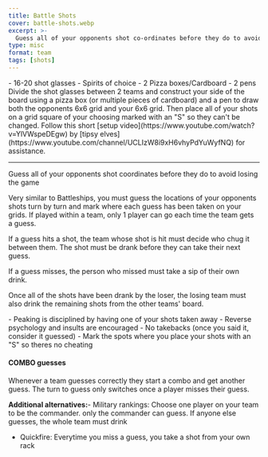 ```yaml
---
title: Battle Shots
cover: battle-shots.webp
excerpt: >-
  Guess all of your opponents shot co-ordinates before they do to avoid losing the game
type: misc
format: team
tags: [shots]
---
```


<GameHero
  cover="/images/battleshots.webp"
  alt="Battle Shots"
/>

<GameSection title="Equipment" icon="/images/liquor.webp">
-   16-20 shot glasses
-   Spirits of choice
-   2 Pizza boxes/Cardboard
-   2 pens
</GameSection>

<GameSection title="Setup" icon="/images/settings.webp">
Divide the shot glasses between 2 teams and construct your side of the board using a pizza box (or multiple pieces of cardboard) and a pen to draw both the opponents 6x6 grid and your 6x6 grid. Then place all of your shots on a grid square of your choosing marked with an "S" so they can't be changed. Follow this short [setup video](https://www.youtube.com/watch?v=YlVWspeDEgw) by [tipsy elves](https://www.youtube.com/channel/UCLIzW8i9xH6vhyPdYuWyfNQ) for assistance.

* * *
</GameSection>

<GameSection title="Aim of the Game" icon="/images/target.webp">
<p>Guess all of your opponents shot coordinates before they do to avoid losing the game</p>
</GameSection>

<GameSection title="How to Play" icon="/images/question.webp">
Very similar to Battleships, you must guess the locations of your opponents shots turn by turn and mark where each guess has been taken on your grids. If played within a team, only 1 player can go each time the team gets a guess.

If a guess hits a shot, the team whose shot is hit must decide who chug it between them. The shot must be drank before they can take their next guess.

If a guess misses, the person who missed must take a sip of their own drink.

Once all of the shots have been drank by the loser, the losing team must also drink the remaining shots from the other teams' board.
</GameSection>

<GameSection title="Rules" icon="/images/rules.webp">
-   Peaking is disciplined by having one of your shots taken away
-   Reverse psychology and insults are encouraged
-   No takebacks (once you said it, consider it guessed)
-   Mark the spots where you place your shots with an "S" so theres no cheating
</GameSection>

<GameSection title="Special Edition" icon="/images/special.webp">

<h4>COMBO guesses</h4>

Whenever a team guesses correctly they start a combo and get another guess. The turn to guess only switches once a player misses their guess.

**Additional alternatives:**-   Military rankings: Choose one player on your team to be the commander. only the commander can guess. If anyone else guesses, the whole team must drink
-   Quickfire: Everytime you miss a guess, you take a shot from your own rack
</GameSection>

<ShareButtons title="Battle Shots" />

<FeedbackCard>
</FeedbackCard>
